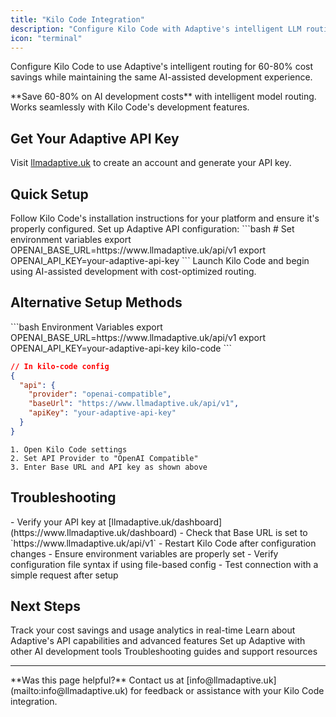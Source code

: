 ```yaml
---
title: "Kilo Code Integration"
description: "Configure Kilo Code with Adaptive's intelligent LLM routing for 60-80% cost savings"
icon: "terminal"
---
```


Configure Kilo Code to use Adaptive's intelligent routing for 60-80% cost savings while maintaining the same AI-assisted development experience.

<Tip>
**Save 60-80% on AI development costs** with intelligent model routing. Works seamlessly with Kilo Code's development features.
</Tip>

## Get Your Adaptive API Key

Visit [llmadaptive.uk](https://www.llmadaptive.uk) to create an account and generate your API key.

## Quick Setup

<Steps>
  <Step title="Install Kilo Code" icon="download">
    Follow Kilo Code's installation instructions for your platform and ensure it's properly configured.
  </Step>
  <Step title="Configure API Settings" icon="gear">
    Set up Adaptive API configuration:
    ```bash
    # Set environment variables
    export OPENAI_BASE_URL=https://www.llmadaptive.uk/api/v1
    export OPENAI_API_KEY=your-adaptive-api-key
    ```
  </Step>
  <Step title="Start Coding" icon="play">
    Launch Kilo Code and begin using AI-assisted development with cost-optimized routing.
  </Step>
</Steps>

## Alternative Setup Methods

<CodeGroup>
```bash Environment Variables
export OPENAI_BASE_URL=https://www.llmadaptive.uk/api/v1
export OPENAI_API_KEY=your-adaptive-api-key
kilo-code
```

```json Configuration File
// In kilo-code config
{
  "api": {
    "provider": "openai-compatible",
    "baseUrl": "https://www.llmadaptive.uk/api/v1",
    "apiKey": "your-adaptive-api-key"
  }
}
```

```text Manual Configuration
1. Open Kilo Code settings
2. Set API Provider to "OpenAI Compatible"
3. Enter Base URL and API key as shown above
```
</CodeGroup>

## Troubleshooting

<AccordionGroup>
<Accordion title="Connection Issues" icon="wifi-off">
- Verify your API key at [llmadaptive.uk/dashboard](https://www.llmadaptive.uk/dashboard)
- Check that Base URL is set to `https://www.llmadaptive.uk/api/v1`
- Restart Kilo Code after configuration changes
</Accordion>

<Accordion title="Configuration Errors" icon="gear">
- Ensure environment variables are properly set
- Verify configuration file syntax if using file-based config
- Test connection with a simple request after setup
</Accordion>
</AccordionGroup>

## Next Steps

<CardGroup cols={2}>
  <Card
    title="Monitor Usage & Savings"
    href="https://www.llmadaptive.uk/dashboard"
    icon="chart-line"
    cta="View Dashboard"
  >
    Track your cost savings and usage analytics in real-time
  </Card>
  <Card
    title="API Documentation"
    href="/api-reference/chat-completions"
    icon="book"
    cta="View API Docs"
  >
    Learn about Adaptive's API capabilities and advanced features
  </Card>
  <Card
    title="Other Tools"
    href="/developer-tools/claude-code"
    icon="code"
    cta="Explore Tools"
  >
    Set up Adaptive with other AI development tools
  </Card>
  <Card
    title="Get Support"
    href="/troubleshooting"
    icon="life-ring"
    cta="Get Help"
  >
    Troubleshooting guides and support resources
  </Card>
</CardGroup>

---

<Note>
**Was this page helpful?** Contact us at [info@llmadaptive.uk](mailto:info@llmadaptive.uk) for feedback or assistance with your Kilo Code integration.
</Note>